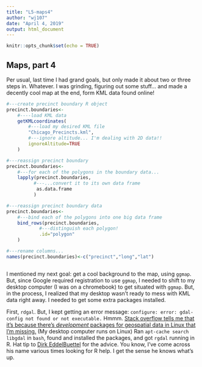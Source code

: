 ```yaml
---
title: "L5-maps4"
author: "wj107"
date: "April 4, 2019"
output: html_document
---
```


```r
knitr::opts_chunk$set(echo = TRUE)
```

## Maps, part 4

Per usual, last time I had grand goals, but only made it about two or three steps in.  Whatever.  I was grinding, figuring out some stuff... and made a decently cool map at the end, form KML data found online!  

```r

#---create precinct boundary R object
precinct.boundaries<-
    #----load KML data
    getKMLcoordinates(
        #---load my desired KML file
        "Chicago_Precincts.kml",
        #---ignore altitude... I'm dealing with 2D data!!
        ignoreAltitude=TRUE
    )

#---reassign precinct boundary
precinct.boundaries<-
    #---for each of the polygons in the boundary data...
    lapply(precinct.boundaries,
          #---...convert it to its own data frame
           as.data.frame
          )

#---reassign precinct boundary data
precinct.boundaries<-
    #---bind each of the polygons into one big data frame
    bind_rows(precinct.boundaries,
            #---distinguish each polygon!
            .id="polygon"
    )

#---rename columns...
names(precinct.boundaries)<-c("precinct","long","lat")



```

I mentioned my next goal:  get a cool background to the map, using `ggmap`.  But, since Google required registration to use `ggmap`, I needed to shift to my desktop computer (I was on a chromebook) to get situated with `ggmap`.  But, in the process, I realized that my desktop wasn't ready to mess with KML data right away.  I needed to get some extra packages installed.

First, `rdgal`.  But, I kept getting an error message: `configure: error: gdal-config not found or not executable.`  Hmmm.  [Stack overflow tells me that it's because there's *development* packages for geospatial data in Linux that I'm missing.](https://stackoverflow.com/a/12143411)  (My desktop computer runs on Linux)  Ran `apt-cache search libgdal` in `bash`, found and installed the packages, and got `rgdal` running in R.  Hat tip to [Dirk EddelBuettel](https://stackoverflow.com/users/143305/dirk-eddelbuettel) for the advice.  You know, I've come across his name various times looking for R help.  I get the sense he knows what's up.

